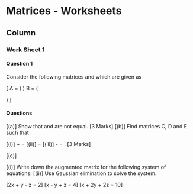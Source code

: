 
Matrices - Worksheets {data-navmenu="Section 6"}
==================================

Column {.tabset}
-----------------------------



### Work Sheet 1

#### Question 1
Consider the following matrices \textbf{A} and \textbf{B} which are given as


\[ A = \left(
  \begin{array}{ccc}
0 & 2 & 1 \\
2 &1 &2\\
1 &2 &0\\
  \end{array}
\right) \qquad
B = \left(
\begin{array}{ccc}
1 &0 &1\\
2 &1 &0\\
1 &2 &1\\
\end{array}
\right)
\]

#### Questions 

[(a)] Show that \textbf{AB} and \textbf{BA} are not equal. [3 Marks]
[(b)] Find matrices C, D and E such that

[(i)] \textbf{B} + \textbf{C} = \textbf{A}
[(ii)] \textbf{BD} = \textbf{B}
[(iii)] \textbf{B} - \textbf{E} = \textbf{A}. [3 Marks]


[(c)]


[(i)] Write down the augmented matrix for the following system of equations.
[(ii)] Use Gaussian elimination to solve the system. 

\[2x + y - z = 2\]
\[x - y + z = 4\]
\[x + 2y + 2z = 10\]
